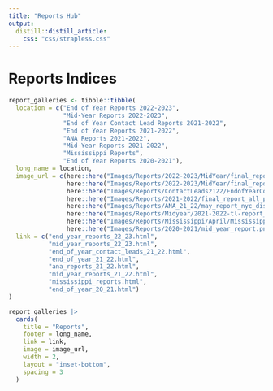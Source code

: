 ```yaml
---
title: "Reports Hub"
output: 
  distill::distill_article:
    css: "css/strapless.css"
---
```


# Reports Indices

```r
report_galleries <- tibble::tibble(
  location = c("End of Year Reports 2022-2023",
               "Mid-Year Reports 2022-2023",
               "End of Year Contact Lead Reports 2021-2022",
               "End of Year Reports 2021-2022",
               "ANA Reports 2021-2022",
               "Mid-Year Reports 2021-2022",
               "Mississippi Reports",
               "End of Year Reports 2020-2021"),
  long_name = location,
  image_url = c(here::here("Images/Reports/2022-2023/MidYear/final_report_all_sites.png"),
                here::here("Images/Reports/2022-2023/MidYear/final_report_all_sites.png"),
                here::here("Images/Reports/ContactLeads2122/EndofYearContactLeadSurvey.png"),
                here::here("Images/Reports/2021-2022/final_report_all_partners.png"),
                here::here("Images/Reports/ANA_21_22/may_report_nyc_district_27__ps_104_ny.png"),
                here::here("Images/Reports/Midyear/2021-2022-tl-report_All Partners.png"),
                here::here("Images/Reports/Mississippi/April/Mississippi_reports_april.png"),
                here::here("Images/Reports/2020-2021/mid_year_report.png")),
  link = c("end_year_reports_22_23.html",
           "mid_year_reports_22_23.html",
           "end_of_year_contact_leads_21_22.html",
           "end_of_year_21_22.html",
           "ana_reports_21_22.html",
           "mid_year_reports_21_22.html",
           "mississippi_reports.html",
           "end_of_year_20_21.html")
)

report_galleries |>
  cards(
    title = "Reports",
    footer = long_name,
    link = link,
    image = image_url,
    width = 2,
    layout = "inset-bottom",
    spacing = 3
  )
```
